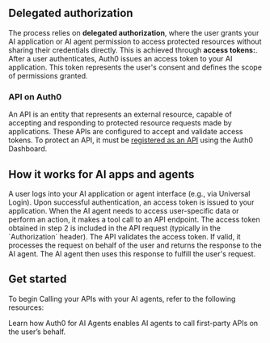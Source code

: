 
## Delegated authorization

The process relies on **delegated authorization**, where the user grants your AI application or AI agent permission to access protected resources without sharing their credentials directly. This is achieved through **access tokens:**. After a user authenticates, Auth0 issues an access token to your AI application. This token represents the user's consent and defines the scope of permissions granted.

### API on Auth0

An API is an entity that represents an external resource, capable of accepting and responding to protected resource requests made by applications. These APIs are configured to accept and validate access tokens. To protect an API, it must be [registered as an API](https://auth0.com/docs/get-started/auth0-overview/set-up-apis) using the Auth0 Dashboard.

## How it works for AI apps and agents

<Steps>
  <Step title="User authentication">
    A user logs into your AI application or agent interface (e.g., via Universal
    Login).
  </Step>
  <Step title="Access token issuance">
    Upon successful authentication, an access token is issued to your
    application.
  </Step>
  <Step title="AI agent makes a tool call">
    When the AI agent needs to access user-specific data or perform an action,
    it makes a tool call to an API endpoint.
  </Step>
  <Step title="Token forwarding">
    The access token obtained in step 2 is included in the API request
    (typically in the `Authorization` header).
  </Step>
  <Step title="API validation & response">
    The API validates the access token. If valid, it processes the request on
    behalf of the user and returns the response to the AI agent.
  </Step>
  <Step title="AI agent receives and processes the information">
    The AI agent then uses this response to fulfill the user's request.
  </Step>
</Steps>

## Get started

To begin Calling your APIs with your AI agents, refer to the following resources:

<Columns>
  <Card
    title="Calling first-party APIs"
    horizontal
    href="/calling-apis/langgraph/get-started/call-your-apis-on-users-behalf"
  >
    Learn how Auth0 for AI Agents enables AI agents to call first-party APIs on the user’s behalf.
  </Card>
</Columns>

<Panel>
  <OverviewTocs
    sections={[
      {
        title: "Learn more",
        links: [
          { label: "What is Token vault?", href: "https://auth0.com/docs/secure/tokens/token-vault" },
          { label: "What is an API?", href: "https://auth0.com/docs/get-started/apis" },
          { label: "Registering APIs", href: "https://auth0.com/docs/get-started/auth0-overview/set-up-apis" }
        ]
      }
    ]}
  />
</Panel>
